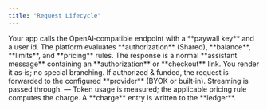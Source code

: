 ```yaml
---
title: "Request Lifecycle"
---
```


<Steps>

<Step title="Request">
  Your app calls the OpenAI‑compatible endpoint with a **paywall key** and a
  user id.
</Step>

<Step title="Decision">
  The platform evaluates **authorization** (Shared), **balance**, **limits**,
  and **pricing** rules.
</Step>

<Step title="If action is needed">
  The response is a normal **assistant message** containing an **authorization**
  or **checkout** link. You render it as‑is; no special branching.
</Step>

<Step title="Execution">
  If authorized & funded, the request is forwarded to the configured
  **provider** (BYOK or built‑in). Streaming is passed through.
</Step>

<Step title="Meter & bill">
  — Token usage is measured; the applicable pricing rule computes the charge. A
  **charge** entry is written to the **ledger**.
</Step>

</Steps>

